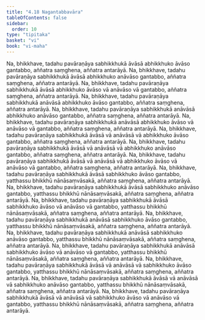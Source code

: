 ```yaml
---
title: "4.18 Nagantabbavāra"
tableOfContents: false
sidebar:
  order: 10
type: "tipitaka"
basket: "vi"
book: "vi-maha"
---
```



<DynamicBreadcrumb />

<Division number="231" book="vi-maha">

<Paragraph number="1061" book="vi-maha">
Na, bhikkhave, tadahu pavāraṇāya sabhikkhukā āvāsā abhikkhuko āvāso gantabbo, aññatra saṃghena, aññatra antarāyā. Na, bhikkhave, tadahu pavāraṇāya sabhikkhukā āvāsā abhikkhuko anāvāso gantabbo, aññatra saṃghena, aññatra antarāyā. Na, bhikkhave, tadahu pavāraṇāya sabhikkhukā āvāsā abhikkhuko āvāso vā anāvāso vā gantabbo, aññatra saṃghena, aññatra antarāyā.
</Paragraph>

<Paragraph number="1062" book="vi-maha">
Na, bhikkhave, tadahu pavāraṇāya sabhikkhukā anāvāsā abhikkhuko āvāso gantabbo, aññatra saṃghena, aññatra antarāyā. Na, bhikkhave, tadahu pavāraṇāya sabhikkhukā anāvāsā abhikkhuko anāvāso gantabbo, aññatra saṃghena, aññatra antarāyā. Na, bhikkhave, tadahu pavāraṇāya sabhikkhukā anāvāsā abhikkhuko āvāso vā anāvāso vā gantabbo, aññatra saṃghena, aññatra antarāyā.
</Paragraph>

<Paragraph number="1063" book="vi-maha">
Na, bhikkhave, tadahu pavāraṇāya sabhikkhukā āvāsā vā anāvāsā vā abhikkhuko āvāso gantabbo, aññatra saṃghena, aññatra antarāyā. Na, bhikkhave, tadahu pavāraṇāya sabhikkhukā āvāsā vā anāvāsā vā abhikkhuko anāvāso gantabbo, aññatra saṃghena, aññatra antarāyā. Na, bhikkhave, tadahu pavāraṇāya sabhikkhukā āvāsā vā anāvāsā vā abhikkhuko āvāso vā anāvāso vā gantabbo, aññatra saṃghena, aññatra antarāyā.
</Paragraph>

<Paragraph number="1064" book="vi-maha">
Na, bhikkhave, tadahu pavāraṇāya sabhikkhukā āvāsā sabhikkhuko āvāso gantabbo, yatthassu bhikkhū nānāsaṃvāsakā, aññatra saṃghena, aññatra antarāyā. Na, bhikkhave, tadahu pavāraṇāya sabhikkhukā āvāsā sabhikkhuko anāvāso gantabbo, yatthassu bhikkhū nānāsaṃvāsakā, aññatra saṃghena, aññatra antarāyā. Na, bhikkhave, tadahu pavāraṇāya sabhikkhukā āvāsā sabhikkhuko āvāso vā anāvāso vā gantabbo, yatthassu bhikkhū nānāsaṃvāsakā, aññatra saṃghena, aññatra antarāyā.
</Paragraph>

<Paragraph number="1065" book="vi-maha">
Na, bhikkhave, tadahu pavāraṇāya sabhikkhukā anāvāsā sabhikkhuko āvāso gantabbo, yatthassu bhikkhū nānāsaṃvāsakā, aññatra saṃghena, aññatra antarāyā. Na, bhikkhave, tadahu pavāraṇāya sabhikkhukā anāvāsā sabhikkhuko anāvāso gantabbo, yatthassu bhikkhū nānāsaṃvāsakā, aññatra saṃghena, aññatra antarāyā. Na, bhikkhave, tadahu pavāraṇāya sabhikkhukā anāvāsā sabhikkhuko āvāso vā anāvāso vā gantabbo, yatthassu bhikkhū nānāsaṃvāsakā, aññatra saṃghena, aññatra antarāyā.
</Paragraph>

<Paragraph number="1066" book="vi-maha">
Na, bhikkhave, tadahu pavāraṇāya sabhikkhukā āvāsā vā anāvāsā vā sabhikkhuko āvāso gantabbo, yatthassu bhikkhū nānāsaṃvāsakā, aññatra saṃghena, aññatra antarāyā. Na, bhikkhave, tadahu pavāraṇāya sabhikkhukā āvāsā vā anāvāsā vā sabhikkhuko anāvāso gantabbo, yatthassu bhikkhū nānāsaṃvāsakā, aññatra saṃghena, aññatra antarāyā. Na, bhikkhave, tadahu pavāraṇāya sabhikkhukā āvāsā vā anāvāsā vā sabhikkhuko āvāso vā anāvāso vā gantabbo, yatthassu bhikkhū nānāsaṃvāsakā, aññatra saṃghena, aññatra antarāyā.
</Paragraph>
</Division>